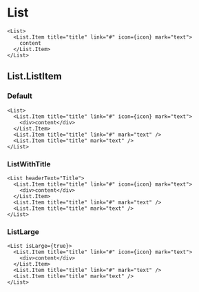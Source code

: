 # List



```
<List>
  <List.Item title="title" link="#" icon={icon} mark="text">
    content
  </List.Item>
</List>
```

<ArgsTable of={List} />

## List.ListItem

<ArgsTable of={List.ListItem} />

### Default

<Default />

```
<List>
  <List.Item title="title" link="#" icon={icon} mark="text">
    <div>content</div>
  </List.Item>
  <List.Item title="title" link="#" mark="text" />
  <List.Item title="title" mark="text" />
</List>
```

### ListWithTitle

<ListWithTitle />

```
<List headerText="Title">
  <List.Item title="title" link="#" icon={icon} mark="text">
    <div>content</div>
  </List.Item>
  <List.Item title="title" link="#" mark="text" />
  <List.Item title="title" mark="text" />
</List>
```

### ListLarge

<ListLarge />

```
<List isLarge={true}>
  <List.Item title="title" link="#" icon={icon} mark="text">
    <div>content</div>
  </List.Item>
  <List.Item title="title" link="#" mark="text" />
  <List.Item title="title" mark="text" />
</List>
```
